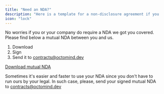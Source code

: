 ```yaml
---
title: "Need an NDA?"
description: "Here is a template for a non-disclosure agreement if you need one."
icon: "lock"
---
```


No worries if you or your company do require a NDA we got you covered.
Please find below a mutual NDA between you and us.

1. Download
2. Sign
3. Send it to contracts@octomind.dev

<Note>
  <a
    href="https://drive.google.com/file/d/1v4EpUNWI1zpxahguW8VRN1mLtgwVr2Qn/view?usp=sharing"
    target="new"
  >
    Download mutual NDA
  </a>
</Note>

Sometimes it's easier and faster to use your NDA since you don't have to run ours by your legal. In such case, please, send
your signed mutual NDA to contracts@octomind.dev
